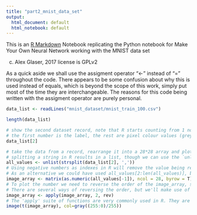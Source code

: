 ```yaml
---
title: "part2_mnist_data_set"
output:
  html_document: default
  html_notebook: default
---
```


This is an [R Markdown](http://rmarkdown.rstudio.com) Notebook replicating the Python notebook for Make Your Own Neural Network
working with the MNIST data set

(c) Alex Glaser, 2017
license is GPLv2

As a quick aside we shall use the assigment operator "<-" instead of "=" throughout the code. There appears to be some confusion about why this is used instead of equals, which is beyond the scope of this work, simply put most of the time they are interchangeable. The reasons for this code being written with the assigment operator are purely personal.

```r
data_list <- readLines("mnist_dataset/mnist_train_100.csv")
``` 

```r
length(data_list)
```

```r
# show the second dataset record, note that R starts counting from 1 not 0.
# the first number is the label, the rest are pixel colour values (greyscale 0-255)
data_list[2]
```

```r
# take the data from a record, rearrange it into a 28*28 array and plot it as an image
# splitting a string in R results in a list, though we can use the `unlist` command to convert it to a vector. More about lists can be found on part2_neural_network_mnist_data.Rmd notebook
all_values <- unlist(strsplit(data_list[2], ','))
# Using negative numbers as indexes in R will remove the value being references, e.g. here we are looking at all values except the first one (equivalent to all_values[1:] in Python)
# As an alternative we could have used all_values[2:len(all_values)], but '-1' is more succinct and more 'Rcentric'
image_array <- matrix(as.numeric(all_values[-1]), ncol = 28, byrow = T)
# To plot the number we need to reverse the order of the image_array, since the element in the first row and first column will be plotted in the bottom left of the plot.
# There are several ways of reversing the order, but we'll make use of R's "apply" function. This will apply a function to either the rows or columns of the matrix (or array). Here we are reversing the order of each column in `image_array` (if the second argument were 1 then we would be applying the function to the rows of the matrix). 
image_array <- apply(image_array, 2, rev)
# The 'apply' suite of functions are very commonly used in R. They are not just used for matrices and data frames, "lapply" and "sapply" can be used on lists (a common R data structure).
image(t(image_array), col=gray((255:0)/255))
```
